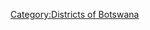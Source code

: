 <center>{{Image label begin|image=Blank map of Botswana with colours.svg|width={{{width|405}}}|float={{{float|center}}}}} 
{{Image label small|x=-100.0|y=-75.0|scale={{{width|-1}}}|text=<center>[[西北區 (波札那)|西北區]]</center>}}
{{Image label small|x=-105.0|y=-210.0|scale={{{width|-1}}}|text=<center>[[杭濟區]]</center>}}
{{Image label small|x=-300.0|y=-308.0|scale={{{width|-1}}}|text=<center>[[卡特倫區]]</center>}}
{{Image label small|x=-256.0|y=-345.0|scale={{{width|-1}}}|text=<center>[[東南區 (波札那)|東南區]]</center>}}
{{Image label small|x=-240.0|y=-200.0|scale={{{width|-1}}}|text=<center>[[中部區 (波札那)|中部區]]</center>}}
{{Image label small|x=-330.0|y=-130.0|scale={{{width|-1}}}|text=<center>[[東北區 (波札那)|東北區]]</center>}}
{{Image label small|x=-60.0|y=-344.0|scale={{{width|-1}}}|text=<center>[[卡拉哈迪區]]</center>}}
{{Image label small|x=-200.0|y=-330.0|scale={{{width|-1}}}|text=<center>[[南部區 (波札那)|南部區]]</center>}}
{{Image label small|x=-170.0|y=-290.0|scale={{{width|-1}}}|text=<center>[[奎嫩區]]</center>}}
{{Image label small|x=-210.0|y=-320.0|scale={{{width|-1}}}|text=<center>[[嘉柏隆里]]*</center>}}
{{Image label small|x=-254.0|y=-160.0|scale={{{width|-1}}}|text=<center>[[弗朗西斯敦]] *</center>}}
{{Image label small|x=-251.0|y=-336.0|scale={{{width|-1}}}|text=<center>* [[洛巴策]]</center>}}
{{Image label small|x=-330.0|y=-200.0|scale={{{width|-1}}}|text=<center>* [[塞萊比-皮奎]]</center>}}
{{Image label small|x=-158.0|y=-310.0|scale={{{width|-1}}}|text=<center>[[朱瓦能]] *</center>}}
{{Image label small|x=-274.0|y=-140.0|scale={{{width|-1}}}|text=<center>[[Sowa, Botswana|Sowa]] *</center>}}
{{Image label end}}</center><noinclude>[[Category:Districts of Botswana]]</noinclude>